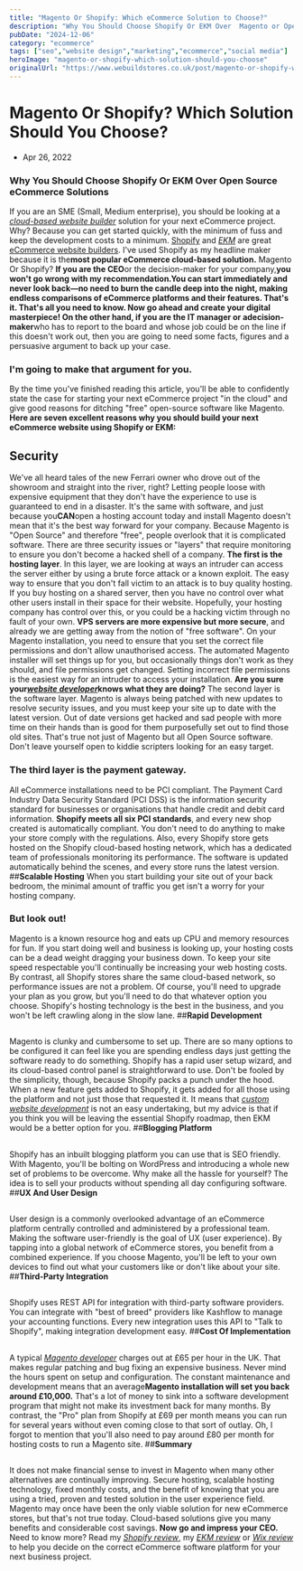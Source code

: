 ```yaml
---
title: "Magento Or Shopify: Which eCommerce Solution to Choose?"
description: "Why You Should Choose Shopify Or EKM Over  Magento or Open Source eCommerce Solutions. \"Free\" magento software always has a hidden cost."
pubDate: "2024-12-06"
category: "ecommerce"
tags: ["seo","website design","marketing","ecommerce","social media"]
heroImage: "magento-or-shopify-which-solution-should-you-choose"
originalUrl: "https://www.webuildstores.co.uk/post/magento-or-shopify-which-solution-should-you-choose"
---
```




<BlogHeroImage src={heroImage} alt="Magento Or Shopify: Which eCommerce Solution to Choose?" />

# Magento Or Shopify? Which Solution Should You Choose?
 * Apr 26, 2022
### Why You Should Choose Shopify Or EKM Over Open Source eCommerce Solutions

If you are an SME (Small, Medium enterprise), you should be looking at a [_cloud-based website builder_](https://www.webuildstores.co.uk/post/ecommerce-website-builder-platforms-explained) solution for your next eCommerce project.
Why? Because you can get started quickly, with the minimum of fuss and keep the development costs to a minimum.
[Shopify](https://www.webuildstores.co.uk/shopify-review) and [_EKM_](https://www.webuildstores.co.uk/ekm-review) are great [eCommerce website builders](https://www.webuildstores.co.uk/post/ecommerce-website-builder-platforms-explained). I've used Shopify as my headline maker because it is the**most popular eCommerce cloud-based solution.**
[](https://www.webuildstores.co.uk/post/magento-or-shopify-which-solution-should-you-choose)
Magento Or Shopify?
**If you are the CEO**or the decision-maker for your company,**you won't go wrong with my recommendation.**You can start immediately and never look back—no need to burn the candle deep into the night, making endless comparisons of eCommerce platforms and their features.
**That's it. That's all you need to know.**
**Now go ahead and create your digital masterpiece!**
On the other hand, if you are the IT manager or a**decision-maker**who has to report to the board and whose job could be on the line if this doesn't work out, then you are going to need some facts, figures and a persuasive argument to back up your case.
### I'm going to make that argument for you.
By the time you've finished reading this article, you'll be able to confidently state the case for starting your next eCommerce project "in the cloud" and give good reasons for ditching "free" open-source software like Magento.
**Here are seven excellent reasons why you should build your next eCommerce website using Shopify or EKM:**
## Security
We've all heard tales of the new Ferrari owner who drove out of the showroom and straight into the river, right?
Letting people loose with expensive equipment that they don't have the experience to use is guaranteed to end in a disaster.
It's the same with software, and just because you**CAN**open a hosting account today and install Magento doesn't mean that it's the best way forward for your company.
Because Magento is "Open Source" and therefore "free", people overlook that it is complicated software.
There are three security issues or "layers" that require monitoring to ensure you don't become a hacked shell of a company.
**The first is the hosting layer**. In this layer, we are looking at ways an intruder can access the server either by using a brute force attack or a known exploit.
The easy way to ensure that you don't fall victim to an attack is to buy quality hosting.
If you buy hosting on a shared server, then you have no control over what other users install in their space for their website.
Hopefully, your hosting company has control over this, or you could be a hacking victim through no fault of your own.
**VPS servers are more expensive but more secure**, and already we are getting away from the notion of "free software".
On your Magento installation, you need to ensure that you set the correct file permissions and don't allow unauthorised access.
The automated Magento installer will set things up for you, but occasionally things don't work as they should, and file permissions get changed. Setting incorrect file permissions is the easiest way for an intruder to access your installation.
**Are you sure your**[**_website developer_**](https://www.webuildstores.co.uk/website-development)**knows what they are doing?**
The second layer is the software layer. Magento is always being patched with new updates to resolve security issues, and you must keep your site up to date with the latest version.
Out of date versions get hacked and sad people with more time on their hands than is good for them purposefully set out to find those old sites.
That's true not just of Magento but all Open Source software. Don't leave yourself open to kiddie scripters looking for an easy target.
### The third layer is the payment gateway.
All eCommerce installations need to be PCI compliant. The Payment Card Industry Data Security Standard (PCI DSS) is the information security standard for businesses or organisations that handle credit and debit card information.
**Shopify meets all six PCI standards**, and every new shop created is automatically compliant. You don't need to do anything to make your store comply with the regulations.
Also, every Shopify store gets hosted on the Shopify cloud-based hosting network, which has a dedicated team of professionals monitoring its performance. The software is updated automatically behind the scenes, and every store runs the latest version.
##**Scalable Hosting**
When you start building your site out of your back bedroom, the minimal amount of traffic you get isn't a worry for your hosting company.
### But look out!
Magento is a known resource hog and eats up CPU and memory resources for fun. If you start doing well and business is looking up, your hosting costs can be a dead weight dragging your business down.
To keep your site speed respectable you'll continually be increasing your web hosting costs.
By contrast, all Shopify stores share the same cloud-based network, so performance issues are not a problem. Of course, you'll need to upgrade your plan as you grow, but you'll need to do that whatever option you choose.
Shopify's hosting technology is the best in the business, and you won't be left crawling along in the slow lane.
##**Rapid Development**
##
Magento is clunky and cumbersome to set up. There are so many options to be configured it can feel like you are spending endless days just getting the software ready to do something.
Shopify has a rapid user setup wizard, and its cloud-based control panel is straightforward to use. Don't be fooled by the simplicity, though, because Shopify packs a punch under the hood.
When a new feature gets added to Shopify, it gets added for all those using the platform and not just those that requested it. It means that [_custom website development_](https://www.webuildstores.co.uk/website-development) is not an easy undertaking, but my advice is that if you think you will be leaving the essential Shopify roadmap, then EKM would be a better option for you.
##**Blogging Platform**
##
Shopify has an inbuilt blogging platform you can use that is SEO friendly. With Magento, you'll be bolting on WordPress and introducing a whole new set of problems to be overcome. Why make all the hassle for yourself? The idea is to sell your products without spending all day configuring software.
##**UX And User Design**
##
User design is a commonly overlooked advantage of an eCommerce platform centrally controlled and administered by a professional team. Making the software user-friendly is the goal of UX (user experience). By tapping into a global network of eCommerce stores, you benefit from a combined experience.
If you choose Magento, you'll be left to your own devices to find out what your customers like or don't like about your site.
##**Third-Party Integration**
##
Shopify uses REST API for integration with third-party software providers. You can integrate with "best of breed" providers like Kashflow to manage your accounting functions.
Every new integration uses this API to "Talk to Shopify", making integration development easy.
##**Cost Of Implementation**
##
A typical [_Magento developer_](https://www.webuildstores.co.uk/magento-website-design) charges out at £65 per hour in the UK. That makes regular patching and bug fixing an expensive business. Never mind the hours spent on setup and configuration.
The constant maintenance and development means that an average**Magento installation will set you back around £10,000.**
That's a lot of money to sink into a software development program that might not make its investment back for many months.
By contrast, the "Pro" plan from Shopify at £69 per month means you can run for several years without even coming close to that sort of outlay.
Oh, I forgot to mention that you'll also need to pay around £80 per month for hosting costs to run a Magento site.
##**Summary**
##
It does not make financial sense to invest in Magento when many other alternatives are continually improving. Secure hosting, scalable hosting technology, fixed monthly costs, and the benefit of knowing that you are using a tried, proven and tested solution in the user experience field.
Magento may once have been the only viable solution for new eCommerce stores, but that's not true today. Cloud-based solutions give you many benefits and considerable cost savings.
**Now go and impress your CEO.**
Need to know more? Read my [_Shopify review_](https://www.webuildstores.co.uk/shopify-review), my [_EKM review_](https://www.webuildstores.co.uk/ekm-review) or [_Wix review_](https://www.webuildstores.co.uk/wix-review) to help you decide on the correct eCommerce software platform for your next business project.
